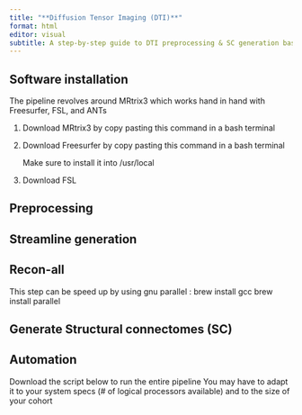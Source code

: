 ```yaml
---
title: "**Diffusion Tensor Imaging (DTI)**"
format: html
editor: visual
subtitle: A step-by-step guide to DTI preprocessing & SC generation based on MRtrix3
---
```


## Software installation

The pipeline revolves around MRtrix3 which works hand in hand with Freesurfer, FSL, and ANTs

1.  Download MRtrix3 by copy pasting this command in a bash terminal

2.  Download Freesurfer by copy pasting this command in a bash terminal

    Make sure to install it into /usr/local

3.  Download FSL

## Preprocessing

## Streamline generation

## Recon-all

This step can be speed up by using gnu parallel : brew install gcc brew install parallel

## Generate Structural connectomes (SC)

## Automation

Download the script below to run the entire pipeline You may have to adapt it to your system specs (# of logical processors available) and to the size of your cohort

